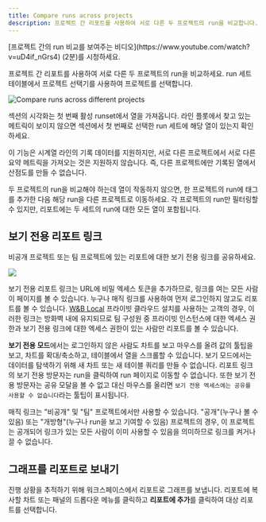 ```yaml
---
title: Compare runs across projects
description: 프로젝트 간 리포트를 사용하여 서로 다른 두 프로젝트의 run을 비교합니다.
---
```


<Note>
[프로젝트 간의 run 비교를 보여주는 비디오](https://www.youtube.com/watch?v=uD4if_nGrs4) (2분)를 시청하세요.
</Note>

프로젝트 간 리포트를 사용하여 서로 다른 두 프로젝트의 run을 비교하세요. run 세트 테이블에서 프로젝트 선택기를 사용하여 프로젝트를 선택합니다.

<Frame>
    <img src="/images/reports/howto_pick_a_different_project_to_draw_runs_from.gif" alt="Compare runs across different projects"  />
</Frame>

섹션의 시각화는 첫 번째 활성 runset에서 열을 가져옵니다. 라인 플롯에서 찾고 있는 메트릭이 보이지 않으면 섹션에서 첫 번째로 선택한 run 세트에 해당 열이 있는지 확인하세요.

이 기능은 시계열 라인의 기록 데이터를 지원하지만, 서로 다른 프로젝트에서 서로 다른 요약 메트릭을 가져오는 것은 지원하지 않습니다. 즉, 다른 프로젝트에만 기록된 열에서 산점도를 만들 수 없습니다.

두 프로젝트의 run을 비교해야 하는데 열이 작동하지 않으면, 한 프로젝트의 run에 태그를 추가한 다음 해당 run을 다른 프로젝트로 이동하세요. 각 프로젝트의 run만 필터링할 수 있지만, 리포트에는 두 세트의 run에 대한 모든 열이 포함됩니다.

## 보기 전용 리포트 링크

비공개 프로젝트 또는 팀 프로젝트에 있는 리포트에 대한 보기 전용 링크를 공유하세요.

<Frame>
    <img src="/images/reports/magic-links.gif"  />
</Frame>

보기 전용 리포트 링크는 URL에 비밀 엑세스 토큰을 추가하므로, 링크를 여는 모든 사람이 페이지를 볼 수 있습니다. 누구나 매직 링크를 사용하여 먼저 로그인하지 않고도 리포트를 볼 수 있습니다. [W&B Local](/ko/platform/hosting/) 프라이빗 클라우드 설치를 사용하는 고객의 경우, 이러한 링크는 방화벽 내에 유지되므로 팀 구성원 중 프라이빗 인스턴스에 대한 엑세스 권한과 보기 전용 링크에 대한 엑세스 권한이 있는 사람만 리포트를 볼 수 있습니다.

**보기 전용 모드**에서는 로그인하지 않은 사람도 차트를 보고 마우스를 올려 값의 툴팁을 보고, 차트를 확대/축소하고, 테이블에서 열을 스크롤할 수 있습니다. 보기 모드에서는 데이터를 탐색하기 위해 새 차트 또는 새 테이블 쿼리를 만들 수 없습니다. 리포트 링크의 보기 전용 방문자는 run을 클릭하여 run 페이지로 이동할 수 없습니다. 또한 보기 전용 방문자는 공유 모달을 볼 수 없고 대신 마우스를 올리면 `보기 전용 엑세스에는 공유를 사용할 수 없습니다`라는 툴팁이 표시됩니다.

<Info>
매직 링크는 "비공개" 및 "팀" 프로젝트에서만 사용할 수 있습니다. "공개"(누구나 볼 수 있음) 또는 "개방형"(누구나 run을 보고 기여할 수 있음) 프로젝트의 경우, 이 프로젝트는 공개되어 링크가 있는 모든 사람이 이미 사용할 수 있음을 의미하므로 링크를 켜거나 끌 수 없습니다.
</Info>

## 그래프를 리포트로 보내기

진행 상황을 추적하기 위해 워크스페이스에서 리포트로 그래프를 보냅니다. 리포트에 복사할 차트 또는 패널의 드롭다운 메뉴를 클릭하고 **리포트에 추가**를 클릭하여 대상 리포트를 선택합니다.
